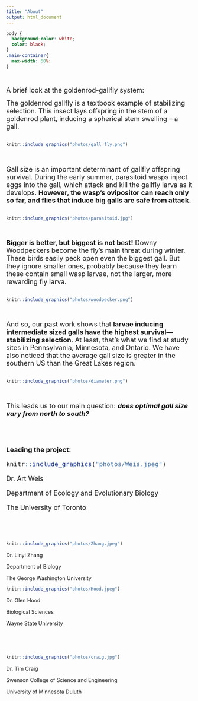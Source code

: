 ```yaml
---
title: "About"
output: html_document
---
```

```css
body {
  background-color: white;
  color: black;
}
.main-container{
  max-width: 60%: 
}
```
<br>

<font size= "4"> A brief look at the goldenrod-gallfly system:

The goldenrod gallfly is a textbook example of stabilizing selection. This insect lays offspring in the stem of a goldenrod plant, inducing a spherical stem swelling – a gall. </font>
<br>
<br>
```r
knitr::include_graphics("photos/gall_fly.png")
```
<br>
<br>
<font size= "4">Gall size is an important determinant of gallfly offspring survival. During the early summer, parasitoid wasps inject eggs into the gall, which attack and kill the gallfly larva as it develops. **However, the wasp’s ovipositor can reach only so far, and flies that induce big galls are safe from attack.**</font>
<br>
<br>
```r
knitr::include_graphics("photos/parasitoid.jpg")
```
<br>
<br>
<font size= "4">**Bigger is better, but biggest is not best!** Downy Woodpeckers become the fly’s main threat during winter. These birds easily peck open even the biggest gall. But they ignore smaller ones, probably because they learn these contain small wasp larvae, not the larger, more rewarding fly larva.  </font> 
<br>
<br>
```r
knitr::include_graphics("photos/woodpecker.png")
```
<br>
<br>
<font size= "4">And so, our past work shows that **larvae inducing intermediate sized galls have the highest survival—stabilizing selection**. At least, that’s what we find at study sites in Pennsylvania, Minnesota, and Ontario. We have also noticed that the average gall size is greater in the southern US than the Great Lakes region.</font>
<br>
<br>
```r
knitr::include_graphics("photos/diameter.png")
```
<br>
<br>
<font size= "4">This leads us to our main question: ***does optimal gall size vary from north to south?*** </font>

<br>

<br>

<font size= "4">**Leading the project:**

```r
knitr::include_graphics("photos/Weis.jpeg")
```

Dr. Art Weis

Department of Ecology and Evolutionary Biology

The University of Toronto

</font>

<br>

<br>

```r
knitr::include_graphics("photos/Zhang.jpeg")
```

Dr. Linyi Zhang

Department of Biology

The George Washington University



```r
knitr::include_graphics("photos/Hood.jpeg")
```

Dr. Glen Hood

Biological Sciences

Wayne State University

</font>

<br>

<br>


```r
knitr::include_graphics("photos/craig.jpg")
```

Dr. Tim Craig

Swenson College of Science and Engineering

University of Minnesota Duluth

</font>

<br>

<br>
